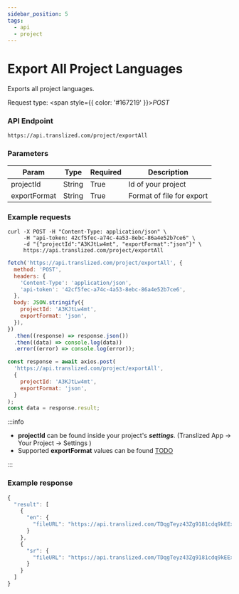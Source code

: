 ```yaml
---
sidebar_position: 5
tags:
  - api
  - project
---
```



# Export All Project Languages

Exports all project languages.

Request type: <span style={{ color: '#167219' }}>_POST_</span>

### API Endpoint

```url
https://api.translized.com/project/exportAll
```

### Parameters

| Param        | Type   | Required | Description               |
| ------------ | ------ | -------- | ------------------------- |
| projectId    | String | True     | Id of your project        |
| exportFormat | String | True     | Format of file for export |

### Example requests

<Tabs className="api-tabs">
<TabItem value="cURL" label="cURL">

```curl
curl -X POST -H "Content-Type: application/json" \
     -H "api-token: 42cf5fec-a74c-4a53-8ebc-86a4e52b7ce6" \
     -d "{"projectId":"A3KJtLw4mt", "exportFormat":"json"}" \
     https://api.translized.com/project/exportAll
```

</TabItem>
<TabItem value="js-fetch" label="Javascript Fetch">

```js
fetch('https://api.translized.com/project/exportAll', {
  method: 'POST',
  headers: {
    'Content-Type': 'application/json',
    'api-token': '42cf5fec-a74c-4a53-8ebc-86a4e52b7ce6',
  },
  body: JSON.stringify({
    projectId: 'A3KJtLw4mt',
    exportFormat: 'json',
  }),
})
  .then((response) => response.json())
  .then((data) => console.log(data))
  .error((error) => console.log(error));
```

</TabItem>
<TabItem value="js-axios" label="Javascript Axios">

```js
const response = await axios.post(
  'https://api.translized.com/project/exportAll',
  {
    projectId: 'A3KJtLw4mt',
    exportFormat: 'json',
  }
);
const data = response.result;
```

</TabItem>
</Tabs>

:::info

- **projectId** can be found inside your project's **_settings_**. (Translized App -> Your Project -> Settings )
- Supported **exportFormat** values can be found [TODO](#)

:::

### Example response

```js
{
  "result": [
    {
      "en": {
        "fileURL": "https://api.translized.com/TDqgTeyz43Zg9181cdq9kEExL9dzJwTWXD8WjlOK/101c749fcdba1461e016aea28d048fb7_exportFile.json"
      }
    },
    {
      "sr": {
        "fileURL": "https://api.translized.com/TDqgTeyz43Zg9181cdq9kEExL9dzJwTWXD8WjlOK/d86c7323698850ee2e4cd6a389e9d310_exportFile.json"
      }
    }
  ]
}
```

```

```
